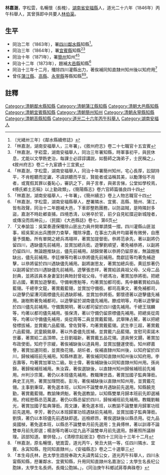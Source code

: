 {{明清人物信息框
| 姓名 = 林嘉澍
| 原名 = 
| 圖片名稱=  
| 圖片大小 = 220px
| 圖片說明 =  
| 最高職務 = [[四川|四川]][[鄰水縣知縣|鄰水縣知縣]]
| 國家 = 大清
| 爵位 =
| 籍貫 = [[湖南省|湖南省]][[安福縣|安福縣]]
| 族裔 =  
| 旗籍 =  
| 字號 = 字松雲，名暢懷（長槐）
| 諡號 = 
| 出生日期 = 
| 出生地點 =
| 逝世日期 =  
| 逝世地點 = 
| 墓葬 = 
| 配偶 =  
| 親屬 = 父林秀延 
| 出身 = 
*  道光二十六年丙午科舉人
| 經歷 = 
| 著作 =  
* 光緒《大邑縣志》
* 唐文漢施義地碑記<ref>「唐文漢施義地碑記，知縣林嘉澍撰，邑甲光祿寺署正唐子文漢施義地，其地介西北城濠外，計六畝許，平原廣袤，可容千餘塚，得是地而保護之，雖數百年窮人，可享安土。唐子家僅中貲，年方及壯，乃竟廣闢仁園，慨捐抔土。子欲篆額以旌其閭，而渠且堅辭不受，好義而不好名者歟？又嘗詳稽邑乘，東郊義塜，則爲陳太學文煥者倡揖所置。今其哲嗣明理，晚受褎封，且康健逢吉，子孫榮盛。論者謂溯其先德，食報有山。吾意唐子好善樂施，亦將克呂，厥後或尙有過之也。故爲之記。」，（民國）《大邑縣誌》卷二，第三十三頁</ref>
*
}}
'''林嘉澍'''{{BD|？年||？年||}}，字松雲，名暢懷（長槐），[[湖南省|湖南省]][[安福縣_(湖南)|安福縣]]人，道光二十六年（1846年）丙午科舉人，其曾孫即中共要人[[林伯渠|林伯渠]]。

== 生平 ==
* 同治二年（1863年），署[[四川|四川]][[鄰水縣|鄰水縣]]知縣<ref>〔光緒卅三年〕《鄰水縣續修誌》</ref>。
* 同治三年（1864年），署[[宜賓縣|宜賓縣]]知縣<ref>「林嘉澍，湖南安福舉人，三年署」，《敘州府志》卷二十七職官十五宜賓</ref><ref>「林嘉澍，字崧雲，湖南安福舉人，同治三年署知縣，時軍事初平，與民休息，尤能以文學飭吏治，每課士必諄諄講説，如藝師之誨弟子，士民稱之」，《敘州府志》卷二十九宦蹟十三宜賓</ref>
* 同治十年（1871年），署[[簡州|簡州]]知州<ref>「林嘉澍，字松雲，湖南安福舉人，同治十年署簡州知州，宅心長厚，訟獄持平，不肯輕聽而定讞，不諱誤聽而平反，賢能者或溢稱其美，以勵薄俗不肖者，或寬假其罪以養恥心，審訊之下，與子言孝，與弟言悌，公堂如學校焉，《傅氏鄕土志稿》以上勤政類」，《簡陽縣志》卷六官師篇循良四十四</ref><ref>「林嘉澍，湖南安福舉人，十年署」，《簡州續志》卷上人物志職官十四</ref>
* 同治十二年（1873年），題補[[大邑縣|大邑縣]]知縣<ref>「林嘉澍，字松雲，湖南安福縣舉人，歷署隣水、宜賓、高縣、簡州、蒲江，皆有政聲，同治十二年題補大邑，下車即整飭團務，以防盜賊，是時隣封多盜，嘉澍不時赴鄕查捕，四境悉淸，以勞卒於官，前夕自見紅牒迎新城隍者，或傳没而爲神云」，（民國）《大邑縣誌》卷七，第6页</ref>
* 同治十三年十二月，殲除四川灌縣出力，著俟補同知直隸州知州後以知府用<ref>「又奉諭旨：吳棠奏遵保殲除山匪出力員弁開單請獎一摺。四川灌縣山匪滋事，經吳案派出兵圑併力查拏，殲除凈盡，在事出力員弁均屬著有微勞，自應量予獎勵。所有單開之總兵馮翊祥，著賞加提督銜。叅將范承先，著以副將仍留四川，遇缺儘先前補用，並賞加總兵銜。遊擊劉順望，著免補叅將，以副將仍留四川，無論題推缺出，儘先前補用。胡錦榮著以叅將仍留原省，無論題推缺出，儘先前補用。李廷棟等均著以叅將儘先前補用。喬獻廷等均著免補遊擊，以叅將留於四川遇缺儘先補用。副將謝思友，著賞加總兵銜。黄廷旂著仍以副將留於四川遇缺儘先前補用。遊擊張忠祥，著賞給該員祖父母、父母二品封典，並將該員本身妻室封典貤封曾祖父母。千總馮冶，著賞加叅將銜。把總彭占國，著賞加遊擊銜。守備喇應魁等，均著賞加都司銜。馬中麟著賞給四品藍翎。千總李文龍，著賞戴藍翎，並賞加守備銜。都司高秉文，著免補都司，以遊擊仍留漕河兩標儘先前遇缺即補，並賞加叅將銜。鄭懷德著以遊擊儘先補用。謝樹勲著免補都司，以遊擊留於湖南儘先補用。滕成明等，均著以遊擊留於四川儘先前補用。守備龔開明，著以都司留於四川儘先補用。千總王瑞麟等，均著以都司儘先補用。張保清，著以守備仍留原標儘先補用。把總吳從周等，均著以守備儘先補用，吳從周等二員並賞戴藍翎。武舉陳占鰲，著以把總發標拔補，並賞戴六品藍翎。曾佐賢等，均著賞戴藍翎。武生李三超，著賞戴六品藍翎。武童饒銘章，著以外委儘先拔補，並賞戴六品藍翎。宣慰司索諾木世蕃，著賞給二品頂帶。土目劉福新，著賞戴五品花翎。道員勞文翿，著賞加布政使銜。知府于宗緩，著俟補缺後以道員用，並賞加鹽運使銜。知州繆嘉譽，著賞加運同銜，並賞換花翎。胡圻者，俟補直隸州知州後，以知府留於四川，歸候補班前先補用。知縣林嘉澍，著俟補同知直隸州知州後以知府用。李吉壽等，均著賞加軍功二級。耿士偉，著俟補缺後以同知直隸州知州用。孫尚錦，著歸候補班補用。朱汝霖，著俟選缺後，以直隸州知州歸候補班前先補用。州判沙宗萬，著仍以本班儘先補用。教職陳世昌，著賞加國子監典簿銜。典史王兆熊，著賞加理問銜。彭洵，著俟補缺後以直隸州知州用，並賞戴花翎。主事劉秉琛，著免選本班，以知州不論雙单月遇缺前先選用。知縣饒克勤，著賞戴藍翎。教諭陳炳魁，著免選教諭，以知縣雙單月歸本班前先即選補用。府經厯縣丞范萬選，著仍以縣丞留於四川，歸候補班前先補用。教職劉輯光，著賞加國子監典簿銜。周文謙，著免選本班，以教諭不論雙單月歸軍功班前先選用。李芳，著仍以本班歸軍功班遇缺前先補用，並賞加國子監典簿銜。劉慎，著仍以本班儘先前遇缺即選。巡檢繆昂，著俟選缺後以縣丞用。從九品吳國楨，著免選本班，以縣丞不論雙单月前先選用；生員傅林，著以訓導不論雙单月前先即選；楊澍等均著以從九品不論雙单月前先選用。餘著照所議辦理。該部知道。單併發。」，《清穆宗起居注》卷四十三同治十三年十二月</ref>
* 曾任[[蒲江縣|蒲江縣]]、[[高縣|高縣]]、[[永寧縣|永寧縣]]等縣知縣<ref>「林嘉澍，原名暢懷，號嵩雲，道光丙午，癸丑大挑一等，任四川隣水、宜賓、永𡩋知縣，陞同知直隸州」，《安福縣志》卷之二十選舉三</ref><ref>「本生母氏林，邑太學生誥授奉政大夫諱秀延公女，道光丙午科舉人，四川永甯縣知縣，厯署鄰水、宜賓知縣，升用同知直隷州名嘉澍公；太學生名長杞公胞妹，太學生名長炳，長熾公胞姊。」，《同治庚午科鄉試蔣尊典硃卷》</ref>。
==註釋==
{{reflist}}
{{清朝人物小作品}}
{{鄰水縣知縣}}
[[Category:清朝鄰水縣知縣|Category:清朝鄰水縣知縣]]
[[Category:清朝蒲江縣知縣|Category:清朝蒲江縣知縣]]
[[Category:清朝大邑縣知縣|Category:清朝大邑縣知縣]]
[[Category:清朝宜賓縣知縣|Category:清朝宜賓縣知縣]]
[[Category:清朝簡州知州|Category:清朝簡州知州]]
[[Category:清朝永寧縣知縣|Category:清朝永寧縣知縣]]
[[Category:清朝高縣知縣|Category:清朝高縣知縣]]
[[Category:道光二十六年丙午科舉人|Category:道光二十六年丙午科舉人]]
[[Category:湖南安福人|Category:湖南安福人]]